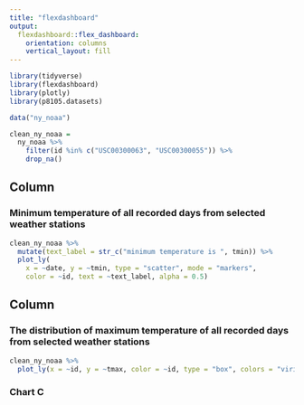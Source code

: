 ```yaml
---
title: "flexdashboard"
output: 
  flexdashboard::flex_dashboard:
    orientation: columns
    vertical_layout: fill
---
```


```r
library(tidyverse)
library(flexdashboard)
library(plotly)
library(p8105.datasets)
```

```r
data("ny_noaa")

clean_ny_noaa = 
  ny_noaa %>% 
    filter(id %in% c("USC00300063", "USC00300055")) %>% 
    drop_na()
```

Column {data-width=650}
-----------------------------------------------------------------------

### Minimum temperature of all recorded days from selected weather stations

```r
clean_ny_noaa %>%
  mutate(text_label = str_c("minimum temperature is ", tmin)) %>% 
  plot_ly(
    x = ~date, y = ~tmin, type = "scatter", mode = "markers",
    color = ~id, text = ~text_label, alpha = 0.5)
```

Column {data-width=350}
-----------------------------------------------------------------------

### The distribution of maximum temperature of all recorded days from selected weather stations

```r
clean_ny_noaa %>% 
  plot_ly(x = ~id, y = ~tmax, color = ~id, type = "box", colors = "viridis")
```

### Chart C

```r

```

